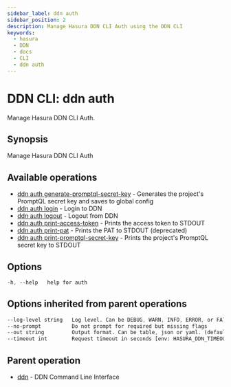 ```yaml
---
sidebar_label: ddn auth
sidebar_position: 2
description: Manage Hasura DDN CLI Auth using the DDN CLI
keywords:
  - hasura
  - DDN
  - docs
  - CLI
  - ddn auth
---
```


# DDN CLI: ddn auth

Manage Hasura DDN CLI Auth.

## Synopsis

Manage Hasura DDN CLI Auth

## Available operations

- [ddn auth generate-promptql-secret-key](/reference/cli/commands/ddn_auth_generate-promptql-secret-key) - Generates the
  project's PromptQL secret key and saves to global config
- [ddn auth login](/reference/cli/commands/ddn_auth_login) - Login to DDN
- [ddn auth logout](/reference/cli/commands/ddn_auth_logout) - Logout from DDN
- [ddn auth print-access-token](/reference/cli/commands/ddn_auth_print-access-token) - Prints the access token to STDOUT
- [ddn auth print-pat](/reference/cli/commands/ddn_auth_print-pat) - Prints the PAT to STDOUT (deprecated)
- [ddn auth print-promptql-secret-key](/reference/cli/commands/ddn_auth_print-promptql-secret-key) - Prints the
  project's PromptQL secret key to STDOUT

## Options

```sass
-h, --help   help for auth
```

## Options inherited from parent operations

```sass
--log-level string   Log level. Can be DEBUG, WARN, INFO, ERROR, or FATAL. (default "INFO")
--no-prompt          Do not prompt for required but missing flags
--out string         Output format. Can be table, json or yaml. (default "table")
--timeout int        Request timeout in seconds [env: HASURA_DDN_TIMEOUT] (default 100)
```

## Parent operation

- [ddn](/reference/cli/commands/ddn) - DDN Command Line Interface
